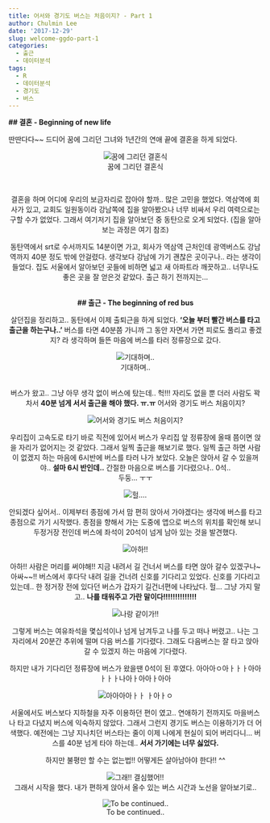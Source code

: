 ```yaml
---
title: 어서와 경기도 버스는 처음이지? - Part 1
author: Chulmin Lee
date: '2017-12-29'
slug: welcome-ggdo-part-1
categories:
  - 출근
  - 데이터분석
tags:
  - R
  - 데이터분석
  - 경기도
  - 버스
---
```


**## 결혼 - Beginning of new life**

딴딴다다~~ 
드디어 꿈에 그리던 그녀와 1년간의 연애 끝에 결혼을 하게 되었다.

<div style="text-align:center">![꿈에 그리던 결혼식](https://c1.staticflickr.com/5/4691/39334829822_be11d7b7e0_h.jpg)<div />
<br />

결혼을 하며 어디에 우리의 보금자리로 잡아야 할까.. 많은 고민을 했었다. 
역삼역에 회사가 있고, 교회도 일원동이라 강남쪽에 집을 알아봤으나 너무 비싸서 우리 여력으로는 구할 수가 없었다. 그래서 여기저기 집을 알아보던 중 동탄으로 오게 되었다. (집을 알아보는 과정은 여기 참조) 

동탄역에서 srt로 수서까지도 14분이면 가고, 회사가 역삼역 근처인데 광역버스도 강남역까지 40분 정도 밖에 안걸렸다. 생각보다 강남에 가기 괜찮은 곳이구나.. 라는 생각이 들었다. 집도 서울에서 알아보던 곳들에 비하면 넓고 새 아파트라 깨끗하고.. 너무나도 좋은 곳을 잘 얻은것 같았다. 출근 하기 전까지는…
<br /><br />

**## 출근 - The beginning of red bus**

살던집을 정리하고.. 동탄에서 이제 출퇴근을 하게 되었다.
**‘오늘 부터 빨간 버스를 타고 출근을 하는구나..’** 
버스를 타면 40분쯤 가니까 그 동안 자면서 가면 피로도 풀리고 좋겠지? 라 생각하며 들뜬 마음에 버스를 타러 정류장으로 갔다. 

<div style="text-align:center">![기대하며..](https://findingfaeries.files.wordpress.com/2015/06/despicablemeagnesdance.gif)<div />
<br />
버스가 왔고.. 
그냥 아무 생각 없이 버스에 탔는데.. 헉!!!
자리도 없을 뿐 더러 사람도 꽉 차서 
**40분 넘게 서서 출근을 해야 했다. ㅠ.ㅠ**
어서와 경기도 버스 처음이지?

![어서와 경기도 버스 처음이지?](https://c1.staticflickr.com/5/4595/39335269972_0a17ea1f99_z.jpg)
<br />

우리집이 고속도로 타기 바로 직전에 있어서 
버스가 우리집 앞 정류장에 올때 쯤이면 앉을 자리가 없어지는 것 같았다.
그래서 일찍 출근을 해보기로 했다. 
일찍 출근 하면 사람이 없겠지 하는 마음에 6시반에 버스를 타러 나가 보았다. 
오늘은 앉아서 갈 수 있을꺼야.. 
**설마 6시 반인데..** 
간절한 마음으로 버스를 기다렸으나.. 0석..  
두둥... ㅜㅜ

![헐.... ](https://c1.staticflickr.com/5/4726/27588032549_ac73fd46f6_n.jpg)
<br />

안되겠다 싶어서.. 
이제부터 종점에 가서 맘 편히 앉아서 가야겠다는 생각에 
버스를 타고 종점으로 가기 시작했다. 
종점을 향해서 가는 도중에 앱으로 버스의 위치를 확인해 보니 
두정거장 전인데 버스에 좌석이 20석이 넘게 남아 있는 것을 발견했다. 

![아하!!](https://c1.staticflickr.com/5/4638/38657367884_926103262c_n.jpg)
<br />

아하!! 사람은 머리를 써야해!! 
지금 내려서 길 건너서 버스를 타면 앉아 갈수 있겠구나~ 아싸~~!! 
버스에서 후다닥 내려 길을 건너려 신호를 기다리고 있었다. 
신호를 기다리고 있는데.. 
한 정거장 전에 있다던 버스가 갑자기 길건너편에 나타났다. 헐…
그냥 가지 말고.. 
**나를 태워주고 가란 말이다!!!!!!!!!!!!!!**

![나랑 같이가!!](https://c1.staticflickr.com/5/4594/25495810418_07e3facfee_z.jpg)
<br />

그렇게 버스는 여유좌석을 몇십석이나 넘게 남겨두고 나를 두고 떠나 버렸고.. 
나는 그 자리에서 20분간 추위에 떨며 다음 버스를 기다렸다. 
그래도 다음버스는 잘 타고 앉아 갈 수 있겠지 하는 마음에 기다렸다.

하지만 내가 기다리던 정류장에 버스가 왔을땐 0석이 된 후였다. 
아아아ㅇ아ㅏㅏㅏ아아ㅏㅏㅏ나아ㅏ아아ㅏ아아 

![아아아아ㅏㅏ ㅏ아ㅏㅇ](https://c1.staticflickr.com/5/4595/39335270982_1af5a96d6b_n.jpg)
<br />

서울에서도 버스보다 지하철을 자주 이용하던 편이 였고.. 
연애하기 전까지도 마을버스나 타고 다녔지 버스에 익숙하지 않았다. 
그래서 그런지 경기도 버스는 이용하기가 더 어색했다.
예전에는 그냥 지나치던 버스타는 줄이 이제 나에게 현실이 되어 버리다니…
버스를 40분 넘게 타야 하는데.. 
**서서 가기에는 너무 싫었다.**

하지만 불평만 할 수는 없는법!! 어떻게든 살아남아야 한다!! ^^

![그래!! 결심했어!!](https://c1.staticflickr.com/5/4726/25495810168_b673de3952_n.jpg)
<br />
그래서 시작을 했다. 
내가 편하게 앉아서 올수 있는 버스 시간과 노선을 알아보기로.. 

![To be continued..](https://c1.staticflickr.com/5/4640/38487924645_8302517b38_b.jpg)
